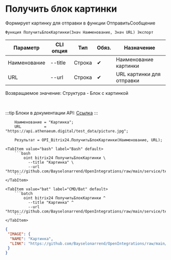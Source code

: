 ﻿---
sidebar_position: 8
---


# Получить блок картинки
 Формирует картинку для отправки в функции ОтправитьСообщение



`Функция ПолучитьБлокКартинки(Знач Наименование, Знач URL) Экспорт`

  | Параметр | CLI опция | Тип | Обяз. | Назначение |
  |-|-|-|-|-|
  | Наименование | --title | Строка | &#x2714; | Наименование картинки |
  | URL | --url | Строка | &#x2714; | URL картинки для отправки |

  
  Возвращаемое значение:   Структура - Блок с картинкой

<br/>

:::tip
Блоки в документации API: [Ссылка](https://dev.1c-bitrix.ru/learning/course/?COURSE_ID=93&CHAPTER_ID=07867)
:::
<br/>


```bsl title="Пример использования для 1С:Предприятие/OneScript"
    Наименование = "Картинка";
    URL          = "https://api.athenaeum.digital/test_data/picture.jpg";

    Результат = OPI_Bitrix24.ПолучитьБлокКартинки(Наименование, URL);
```
    

 <Tabs>
  
    <TabItem value="bash" label="Bash" default>
        ```bash
            oint bitrix24 ПолучитьБлокКартинки \
              --title "Картинка" \
              --url "https://github.com/Bayselonarrend/OpenIntegrations/raw/main/service/test_data/picture.jpg"
        ```
    </TabItem>
  
    <TabItem value="bat" label="CMD/Bat" default>
        ```batch
            oint bitrix24 ПолучитьБлокКартинки ^
              --title "Картинка" ^
              --url "https://github.com/Bayselonarrend/OpenIntegrations/raw/main/service/test_data/picture.jpg"
        ```
    </TabItem>
</Tabs>


```json title="Результат"
{
 "IMAGE": {
  "NAME": "Картинка",
  "LINK": "https://github.com/Bayselonarrend/OpenIntegrations/raw/main/service/test_data/picture.jpg"
 }
}
```

